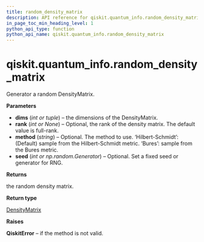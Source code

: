 ```yaml
---
title: random_density_matrix
description: API reference for qiskit.quantum_info.random_density_matrix
in_page_toc_min_heading_level: 1
python_api_type: function
python_api_name: qiskit.quantum_info.random_density_matrix
---
```


<span id="qiskit-quantum-info-random-density-matrix" />

# qiskit.quantum\_info.random\_density\_matrix

<Function id="qiskit.quantum_info.random_density_matrix" github="https://github.com/qiskit/qiskit/tree/stable/0.24/qiskit/quantum_info/states/random.py" signature="random_density_matrix(dims, rank=None, method='Hilbert-Schmidt', seed=None)">
  Generator a random DensityMatrix.

  **Parameters**

  *   **dims** (*int or tuple*) – the dimensions of the DensityMatrix.
  *   **rank** (*int or None*) – Optional, the rank of the density matrix. The default value is full-rank.
  *   **method** (*string*) – Optional. The method to use. ‘Hilbert-Schmidt’: (Default) sample from the Hilbert-Schmidt metric. ‘Bures’: sample from the Bures metric.
  *   **seed** (*int or np.random.Generator*) – Optional. Set a fixed seed or generator for RNG.

  **Returns**

  the random density matrix.

  **Return type**

  [DensityMatrix](qiskit.quantum_info.DensityMatrix "qiskit.quantum_info.DensityMatrix")

  **Raises**

  **QiskitError** – if the method is not valid.
</Function>

